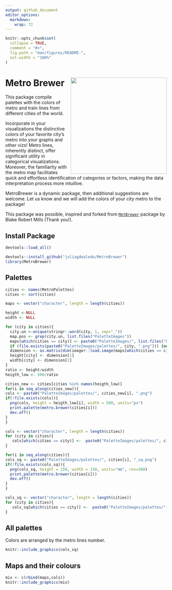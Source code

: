 ```yaml
---
output: github_document
editor_options: 
  markdown: 
    wrap: 72
---
```


<!-- README.md is generated from README.Rmd. Please edit that file -->

```r
knitr::opts_chunk$set(
  collapse = TRUE,
  comment = "#>",
  fig.path = "man/figures/README-",
  out.width = "100%"
)
```

# Metro Brewer <img src="PaletteImages/logo.png" align="right" width="300"/>

This package compile palettes with the colors of metro and train lines from 
different cities of the world.

Incorporate in your visualizations the distinctive colors of your favorite city's metro 
into your graphs and other vizs!
Metro lines, inherently distinct, offer significant utility in categorical visualizations. 
Moreover, the familiarity with the metro map facilitates quick and effortless identification 
of categories or factors, making the data interpretation process more intuitive.

MetroBrewer is a dynamic package, then additional suggestions are welcome. 
Let us know and we will add the colors of your city metro to the package! 

This package was possible, inspired and forked from 
[`MetBrewer`](https://github.com/BlakeRMills/MetBrewer)
package by Blake Robert Mills (Thank you!).


## Install Package

```r
devtools::load_all()
```

```r
devtools::install_github("juliagdealedo/MetroBrewer")
library(MetroBrewer)
```

## Palettes

```r
cities <- names(MetroPalettes)
cities <- sort(cities)
```

```r
maps <- vector("character", length = length(cities))

height <-NULL
width <- NULL

for (city in cities){
  city.un <-unique(stringr::word(city, 1, sep="_"))
  map.pos <- grep(city.un, list.files("PaletteImages"))
  maps[which(cities == city)] <- paste0("PaletteImages/", list.files("PaletteImages")[map.pos])
  if (file.exists(paste0("PaletteImages/palettes/", city, ".png"))) {next}
  dimension <- as.matrix(dim(imager::load.image(maps[which(cities == city)])))
  height[city] <- dimension[1]
  width[city] <- dimension[2]
}
ratio <- height/width
heigth_low <- 500/ratio
```

```r
cities_new <- cities[cities %in% names(heigth_low)]
for(i in seq_along(cities_new)){
cols <- paste0("PaletteImages/palettes/", cities_new[i], ".png")
if(!file.exists(cols)){
  png(cols, height = heigth_low[i], width = 500, units="px")
  print.palette(metro.brewer(cities[i]))
  dev.off()
}
}
```

```r
cols <- vector("character", length = length(cities))
for (city in cities){
   cols[which(cities == city)] <-  paste0("PaletteImages/palettes/", city, ".png")
}

```


```r
for(i in seq_along(cities)){
cols_sq <- paste0("PaletteImages/palettes/", cities[i], "_sq.png")
if(!file.exists(cols_sq)){
  png(cols_sq, height = 150, width = 150, units="mm", res=300)
  print.palette(metro.brewer(cities[i]))
  dev.off()
}
}
```

```r
cols_sq <- vector("character", length = length(cities))
for (city in cities){
   cols_sq[which(cities == city)] <-  paste0("PaletteImages/palettes/", city, "_sq.png")
}

```
## All palettes
Colors are arranged by the metro lines number.


```r
knitr::include_graphics(cols_sq)
```

## Maps and their colours
```r
mix <- c(rbind(maps,cols))
knitr::include_graphics(mix)

```

